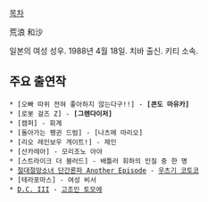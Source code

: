 [[목차]]

荒浪 和沙

일본의 여성 성우. 1988년 4월 18일. 치바 출신. 키티 소속.

== 주요 출연작 ==
 * [오빠 따위 전혀 좋아하지 않는다구!!] - '''[콘도 마유카]'''
 * [로봇 걸즈 Z] - '''[그렌다이저]'''
 * [캠퍼] - 회계
 * [돌아가는 펭귄 드럼] - [나츠메 마리오]
 * [리오 레인보우 게이트!] - 제인
 * [산카레아] - 모리조노 아야
 * [스트라이크 더 블러드] - 배틀러 휘하의 인질 중 한 명
 * [[절대절망소녀 단간론파 Another Episode]] - [[우츠기 코토코]]
 * [테라포마스] - 여성 비서
 * [[다카포3|D.C. III]] - [[고조인 토모에]]
